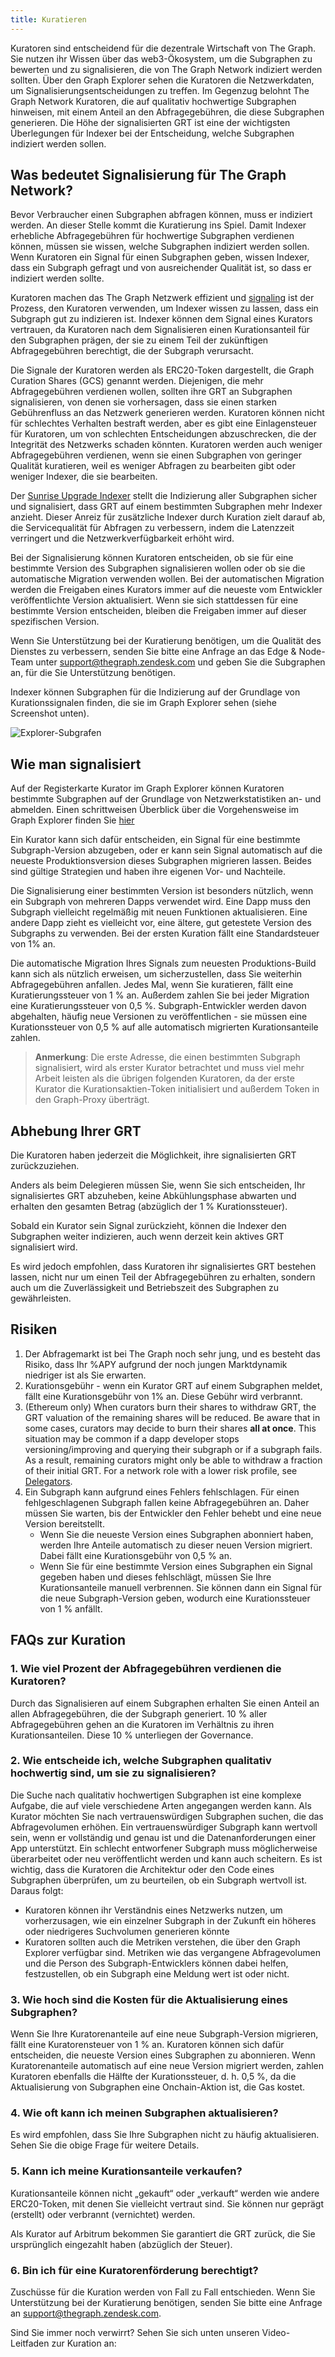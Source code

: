 ```yaml
---
title: Kuratieren
---
```


Kuratoren sind entscheidend für die dezentrale Wirtschaft von The Graph. Sie nutzen ihr Wissen über das web3-Ökosystem, um die Subgraphen zu bewerten und zu signalisieren, die von The Graph Network indiziert werden sollten. Über den Graph Explorer sehen die Kuratoren die Netzwerkdaten, um Signalisierungsentscheidungen zu treffen. Im Gegenzug belohnt The Graph Network Kuratoren, die auf qualitativ hochwertige Subgraphen hinweisen, mit einem Anteil an den Abfragegebühren, die diese Subgraphen generieren. Die Höhe der signalisierten GRT ist eine der wichtigsten Überlegungen für Indexer bei der Entscheidung, welche Subgraphen indiziert werden sollen.

## Was bedeutet Signalisierung für The Graph Network?

Bevor Verbraucher einen Subgraphen abfragen können, muss er indiziert werden. An dieser Stelle kommt die Kuratierung ins Spiel. Damit Indexer erhebliche Abfragegebühren für hochwertige Subgraphen verdienen können, müssen sie wissen, welche Subgraphen indiziert werden sollen. Wenn Kuratoren ein Signal für einen Subgraphen geben, wissen Indexer, dass ein Subgraph gefragt und von ausreichender Qualität ist, so dass er indiziert werden sollte.

Kuratoren machen das The Graph Netzwerk effizient und [signaling](#how-to-signal) ist der Prozess, den Kuratoren verwenden, um Indexer wissen zu lassen, dass ein Subgraph gut zu indizieren ist. Indexer können dem Signal eines Kurators vertrauen, da Kuratoren nach dem Signalisieren einen Kurationsanteil für den Subgraphen prägen, der sie zu einem Teil der zukünftigen Abfragegebühren berechtigt, die der Subgraph verursacht.

Die Signale der Kuratoren werden als ERC20-Token dargestellt, die Graph Curation Shares (GCS) genannt werden. Diejenigen, die mehr Abfragegebühren verdienen wollen, sollten ihre GRT an Subgraphen signalisieren, von denen sie vorhersagen, dass sie einen starken Gebührenfluss an das Netzwerk generieren werden. Kuratoren können nicht für schlechtes Verhalten bestraft werden, aber es gibt eine Einlagensteuer für Kuratoren, um von schlechten Entscheidungen abzuschrecken, die der Integrität des Netzwerks schaden könnten. Kuratoren werden auch weniger Abfragegebühren verdienen, wenn sie einen Subgraphen von geringer Qualität kuratieren, weil es weniger Abfragen zu bearbeiten gibt oder weniger Indexer, die sie bearbeiten.

Der [Sunrise Upgrade Indexer](/archived/sunrise/#what-is-the-upgrade-indexer) stellt die Indizierung aller Subgraphen sicher und signalisiert, dass GRT auf einem bestimmten Subgraphen mehr Indexer anzieht. Dieser Anreiz für zusätzliche Indexer durch Kuration zielt darauf ab, die Servicequalität für Abfragen zu verbessern, indem die Latenzzeit verringert und die Netzwerkverfügbarkeit erhöht wird.

Bei der Signalisierung können Kuratoren entscheiden, ob sie für eine bestimmte Version des Subgraphen signalisieren wollen oder ob sie die automatische Migration verwenden wollen. Bei der automatischen Migration werden die Freigaben eines Kurators immer auf die neueste vom Entwickler veröffentlichte Version aktualisiert. Wenn sie sich stattdessen für eine bestimmte Version entscheiden, bleiben die Freigaben immer auf dieser spezifischen Version.

Wenn Sie Unterstützung bei der Kuratierung benötigen, um die Qualität des Dienstes zu verbessern, senden Sie bitte eine Anfrage an das Edge & Node-Team unter support@thegraph.zendesk.com und geben Sie die Subgraphen an, für die Sie Unterstützung benötigen.

Indexer können Subgraphen für die Indizierung auf der Grundlage von Kurationssignalen finden, die sie im Graph Explorer sehen (siehe Screenshot unten).

![Explorer-Subgrafen](/img/explorer-subgraphs.png)

## Wie man signalisiert

Auf der Registerkarte Kurator im Graph Explorer können Kuratoren bestimmte Subgraphen auf der Grundlage von Netzwerkstatistiken an- und abmelden. Einen schrittweisen Überblick über die Vorgehensweise im Graph Explorer finden Sie [hier](/subgraphs/explorer/)

Ein Kurator kann sich dafür entscheiden, ein Signal für eine bestimmte Subgraph-Version abzugeben, oder er kann sein Signal automatisch auf die neueste Produktionsversion dieses Subgraphen migrieren lassen. Beides sind gültige Strategien und haben ihre eigenen Vor- und Nachteile.

Die Signalisierung einer bestimmten Version ist besonders nützlich, wenn ein Subgraph von mehreren Dapps verwendet wird. Eine Dapp muss den Subgraph vielleicht regelmäßig mit neuen Funktionen aktualisieren. Eine andere Dapp zieht es vielleicht vor, eine ältere, gut getestete Version des Subgraphs zu verwenden. Bei der ersten Kuration fällt eine Standardsteuer von 1% an.

Die automatische Migration Ihres Signals zum neuesten Produktions-Build kann sich als nützlich erweisen, um sicherzustellen, dass Sie weiterhin Abfragegebühren anfallen. Jedes Mal, wenn Sie kuratieren, fällt eine Kuratierungssteuer von 1 % an. Außerdem zahlen Sie bei jeder Migration eine Kuratierungssteuer von 0,5 %. Subgraph-Entwickler werden davon abgehalten, häufig neue Versionen zu veröffentlichen - sie müssen eine Kurationssteuer von 0,5 % auf alle automatisch migrierten Kurationsanteile zahlen.

> **Anmerkung**: Die erste Adresse, die einen bestimmten Subgraph signalisiert, wird als erster Kurator betrachtet und muss viel mehr Arbeit leisten als die übrigen folgenden Kuratoren, da der erste Kurator die Kurationsaktien-Token initialisiert und außerdem Token in den Graph-Proxy überträgt.

## Abhebung Ihrer GRT

Die Kuratoren haben jederzeit die Möglichkeit, ihre signalisierten GRT zurückzuziehen.

Anders als beim Delegieren müssen Sie, wenn Sie sich entscheiden, Ihr signalisiertes GRT abzuheben, keine Abkühlungsphase abwarten und erhalten den gesamten Betrag (abzüglich der 1 % Kurationssteuer).

Sobald ein Kurator sein Signal zurückzieht, können die Indexer den Subgraphen weiter indizieren, auch wenn derzeit kein aktives GRT signalisiert wird.

Es wird jedoch empfohlen, dass Kuratoren ihr signalisiertes GRT bestehen lassen, nicht nur um einen Teil der Abfragegebühren zu erhalten, sondern auch um die Zuverlässigkeit und Betriebszeit des Subgraphen zu gewährleisten.

## Risiken

1. Der Abfragemarkt ist bei The Graph noch sehr jung, und es besteht das Risiko, dass Ihr %APY aufgrund der noch jungen Marktdynamik niedriger ist als Sie erwarten.
2. Kurationsgebühr - wenn ein Kurator GRT auf einem Subgraphen meldet, fällt eine Kurationsgebühr von 1% an. Diese Gebühr wird verbrannt.
3. (Ethereum only) When curators burn their shares to withdraw GRT, the GRT valuation of the remaining shares will be reduced. Be aware that in some cases, curators may decide to burn their shares **all at once**. This situation may be common if a dapp developer stops versioning/improving and querying their subgraph or if a subgraph fails. As a result, remaining curators might only be able to withdraw a fraction of their initial GRT. For a network role with a lower risk profile, see [Delegators](/resources/roles/delegating/delegating/).
4. Ein Subgraph kann aufgrund eines Fehlers fehlschlagen. Für einen fehlgeschlagenen Subgraph fallen keine Abfragegebühren an. Daher müssen Sie warten, bis der Entwickler den Fehler behebt und eine neue Version bereitstellt.
   - Wenn Sie die neueste Version eines Subgraphen abonniert haben, werden Ihre Anteile automatisch zu dieser neuen Version migriert. Dabei fällt eine Kurationsgebühr von 0,5 % an.
   - Wenn Sie für eine bestimmte Version eines Subgraphen ein Signal gegeben haben und dieses fehlschlägt, müssen Sie Ihre Kurationsanteile manuell verbrennen. Sie können dann ein Signal für die neue Subgraph-Version geben, wodurch eine Kurationssteuer von 1 % anfällt.

## FAQs zur Kuration

### 1. Wie viel Prozent der Abfragegebühren verdienen die Kuratoren?

Durch das Signalisieren auf einem Subgraphen erhalten Sie einen Anteil an allen Abfragegebühren, die der Subgraph generiert. 10 % aller Abfragegebühren gehen an die Kuratoren im Verhältnis zu ihren Kurationsanteilen. Diese 10 % unterliegen der Governance.

### 2. Wie entscheide ich, welche Subgraphen qualitativ hochwertig sind, um sie zu signalisieren?

Die Suche nach qualitativ hochwertigen Subgraphen ist eine komplexe Aufgabe, die auf viele verschiedene Arten angegangen werden kann. Als Kurator möchten Sie nach vertrauenswürdigen Subgraphen suchen, die das Abfragevolumen erhöhen. Ein vertrauenswürdiger Subgraph kann wertvoll sein, wenn er vollständig und genau ist und die Datenanforderungen einer App unterstützt. Ein schlecht entworfener Subgraph muss möglicherweise überarbeitet oder neu veröffentlicht werden und kann auch scheitern. Es ist wichtig, dass die Kuratoren die Architektur oder den Code eines Subgraphen überprüfen, um zu beurteilen, ob ein Subgraph wertvoll ist. Daraus folgt:

- Kuratoren können ihr Verständnis eines Netzwerks nutzen, um vorherzusagen, wie ein einzelner Subgraph in der Zukunft ein höheres oder niedrigeres Suchvolumen generieren könnte
- Kuratoren sollten auch die Metriken verstehen, die über den Graph Explorer verfügbar sind. Metriken wie das vergangene Abfragevolumen und die Person des Subgraph-Entwicklers können dabei helfen, festzustellen, ob ein Subgraph eine Meldung wert ist oder nicht.

### 3. Wie hoch sind die Kosten für die Aktualisierung eines Subgraphen?

Wenn Sie Ihre Kuratorenanteile auf eine neue Subgraph-Version migrieren, fällt eine Kuratorensteuer von 1 % an. Kuratoren können sich dafür entscheiden, die neueste Version eines Subgraphen zu abonnieren. Wenn Kuratorenanteile automatisch auf eine neue Version migriert werden, zahlen Kuratoren ebenfalls die Hälfte der Kurationssteuer, d. h. 0,5 %, da die Aktualisierung von Subgraphen eine Onchain-Aktion ist, die Gas kostet.

### 4. Wie oft kann ich meinen Subgraphen aktualisieren?

Es wird empfohlen, dass Sie Ihre Subgraphen nicht zu häufig aktualisieren. Sehen Sie die obige Frage für weitere Details.

### 5. Kann ich meine Kurationsanteile verkaufen?

Kurationsanteile können nicht „gekauft“ oder „verkauft“ werden wie andere ERC20-Token, mit denen Sie vielleicht vertraut sind. Sie können nur geprägt (erstellt) oder verbrannt (vernichtet) werden.

Als Kurator auf Arbitrum bekommen Sie garantiert die GRT zurück, die Sie ursprünglich eingezahlt haben (abzüglich der Steuer).

### 6. Bin ich für eine Kuratorenförderung berechtigt?

Zuschüsse für die Kuration werden von Fall zu Fall entschieden. Wenn Sie Unterstützung bei der Kuratierung benötigen, senden Sie bitte eine Anfrage an support@thegraph.zendesk.com.

Sind Sie immer noch verwirrt? Sehen Sie sich unten unseren Video-Leitfaden zur Kuration an:

<VideoEmbed title="How to Curate a Subgraph" youtube="VytTEcf0dxQ" />
